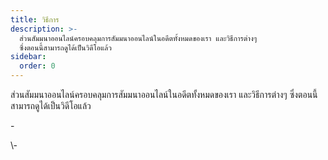 ```yaml
---
title: วิธีการ
description: >-
  ส่วนสัมมนาออนไลน์ครอบคลุมการสัมมนาออนไลน์ในอดีตทั้งหมดของเรา และวิธีการต่างๆ
  ซึ่งตอนนี้สามารถดูได้เป็นวิดีโอแล้ว
sidebar:
  order: 0
---
```


ส่วนสัมมนาออนไลน์ครอบคลุมการสัมมนาออนไลน์ในอดีตทั้งหมดของเรา และวิธีการต่างๆ ซึ่งตอนนี้สามารถดูได้เป็นวิดีโอแล้ว

<CloudinaryImage width="700" height="525" resize="scale" quality="best" alt="เร็วๆ นี้" src="academy/webinars" errorImage="noimage_opaque_nyrtl0.png" />


-<LinkCard title="ค้นพบข้อเสนอสุดพิเศษ" description="The guide gives you some tips on how to search for things to sell on Wink." href="/guides/discover-great-deals/" />


<LinkCard title="ปุ่มจองเลยตอนนี้" description="This guide steps hotels through how to do the simplest integration with Wink with a 'Book Now' button." href="/guides/the-book-now-button/" />


<LinkCard title="ข้อมูลเชิงลึกสำหรับคนโง่" description="This guides shows you how to use analytics effectively from the perspective of a supplier and an affiliate." href="/guides/insight-for-dummies/" />


<LinkCard title="การบูรณาการกับ TripPay" description="The guide gives you step-by-step instructions on how to do a full integration with TripPay as a travel company wishing to outsource the payment process." href="/guides/integrating-with-trip-pay/" />
\-


